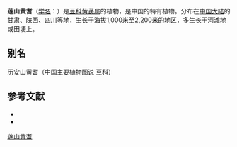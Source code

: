 {{Speciesbox
| name = 莲山黄耆
| status = 
| status_system = 
| image =
| genus = Astragalus
| species = leansanicus
| authority = Ulbr.
}}

'''莲山黄耆'''（[[学名|学名]]：{{lang|la|''Astragalus leansanicus''}}）是[[豆科|豆科]][[黄芪属|黄芪属]]的植物，是中国的特有植物。分布在[[中国大陆|中国大陆]]的[[甘肃|甘肃]]、[[陕西|陕西]]、[[四川|四川]]等地，生长于海拔1,000米至2,200米的地区，多生长于河滩地或田埂上。

== 别名 ==
历安山黄耆（中国主要植物图说 豆科）

== 参考文献 ==
<div class="references-small">
* {{cite web| url =http://www.bioinfo.cn/db05/KmzwSpecies.php?action=view&id=15355| title =莲山黄蓍| work =《中国高等植物数据库全库》| publisher =中国科学院微生物研究所| author =昆明植物研究所| accessdate =2009-02-24| deadurl =yes| archiveurl =https://web.archive.org/web/20160305064106/http://www.bioinfo.cn/db05/KmzwSpecies.php?action=view&id=15355| archivedate =2016-03-05}}
* {{CPNI| zh=莲山黄耆 | id=260-30638 | binomial=Astragalus leansanicus | authority=Ulbr. | var= | accessdate=2013-01-18}}
</div>
{{Taxonbar|from=Q15228018}}

[[Category:黄芪属|莲山黄耆]]


{{植物小作品}}